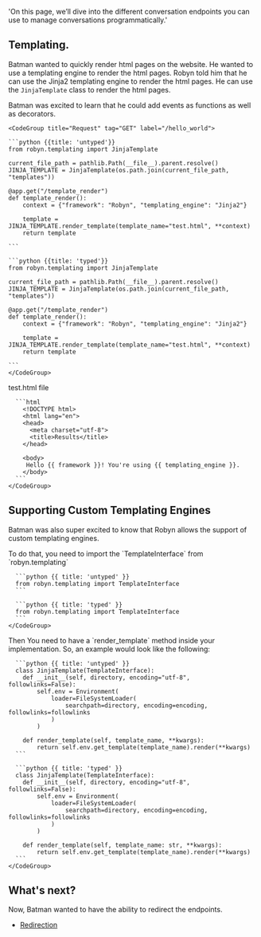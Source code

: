   'On this page, we’ll dive into the different conversation endpoints you can use to manage conversations programmatically.'



## Templating.

Batman wanted to quickly render html pages on the website. He wanted to use a templating engine to render the html pages. Robyn told him that he can use the Jinja2 templating engine to render the html pages. He can use the `JinjaTemplate` class to render the html pages.



<Col>
Batman was excited to learn that he could add events as functions as well as decorators.
</Col>
  <Col>

    <CodeGroup title="Request" tag="GET" label="/hello_world">

    ```python {{title: 'untyped'}}
    from robyn.templating import JinjaTemplate

    current_file_path = pathlib.Path(__file__).parent.resolve()
    JINJA_TEMPLATE = JinjaTemplate(os.path.join(current_file_path, "templates"))

    @app.get("/template_render")
    def template_render():
        context = {"framework": "Robyn", "templating_engine": "Jinja2"}

        template = JINJA_TEMPLATE.render_template(template_name="test.html", **context)
        return template

    ```

    ```python {{title: 'typed'}}
    from robyn.templating import JinjaTemplate

    current_file_path = pathlib.Path(__file__).parent.resolve()
    JINJA_TEMPLATE = JinjaTemplate(os.path.join(current_file_path, "templates"))

    @app.get("/template_render")
    def template_render():
        context = {"framework": "Robyn", "templating_engine": "Jinja2"}

        template = JINJA_TEMPLATE.render_template(template_name="test.html", **context)
        return template

    ```
    </CodeGroup>
  </Col>



  <Col>
  test.html file
  </Col>
  <Col>
    <CodeGroup title="Request" tag="GET" label="/hello_world">

      ```html
        <!DOCTYPE html>
        <html lang="en">
        <head>
          <meta charset="utf-8">
          <title>Results</title>
        </head>

        <body>
         Hello {{ framework }}! You're using {{ templating_engine }}.
        </body>
      ```
    </CodeGroup>
  </Col>



## Supporting Custom Templating Engines

Batman was also super excited to know that Robyn allows the support of custom templating engines.


<Col>
To do that, you need to import the `TemplateInterface` from `robyn.templating`
</Col>
  <Col>
    <CodeGroup title="Request" tag="GET" label="/hello_world">

      ```python {{ title: 'untyped' }}
      from robyn.templating import TemplateInterface
      ```

      ```python {{ title: 'typed' }}
      from robyn.templating import TemplateInterface
      ```
    </CodeGroup>
  </Col>




<Col>
Then You need to have a `render_template` method inside your implementation. So, an example would look like the following:
</Col>
  <Col>
    <CodeGroup title="Request" tag="GET" label="/hello_world">

      ```python {{ title: 'untyped' }}
      class JinjaTemplate(TemplateInterface):
        def __init__(self, directory, encoding="utf-8", followlinks=False):
            self.env = Environment(
                loader=FileSystemLoader(
                    searchpath=directory, encoding=encoding, followlinks=followlinks
                )
            )

        def render_template(self, template_name, **kwargs):
            return self.env.get_template(template_name).render(**kwargs)
      ```

      ```python {{ title: 'typed' }}
      class JinjaTemplate(TemplateInterface):
        def __init__(self, directory, encoding="utf-8", followlinks=False):
            self.env = Environment(
                loader=FileSystemLoader(
                    searchpath=directory, encoding=encoding, followlinks=followlinks
                )
            )

        def render_template(self, template_name: str, **kwargs):
            return self.env.get_template(template_name).render(**kwargs)
      ```
    </CodeGroup>
  </Col>




## What's next?

Now, Batman wanted to have the ability to redirect the endpoints.

- [Redirection](/documentation/api_reference/redirection)